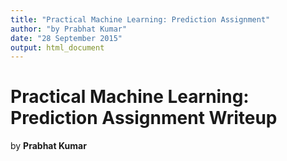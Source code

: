 ```yaml
---
title: "Practical Machine Learning: Prediction Assignment"
author: "by Prabhat Kumar"
date: "28 September 2015"
output: html_document
---
```


# Practical Machine Learning: Prediction Assignment Writeup
by **Prabhat Kumar**
